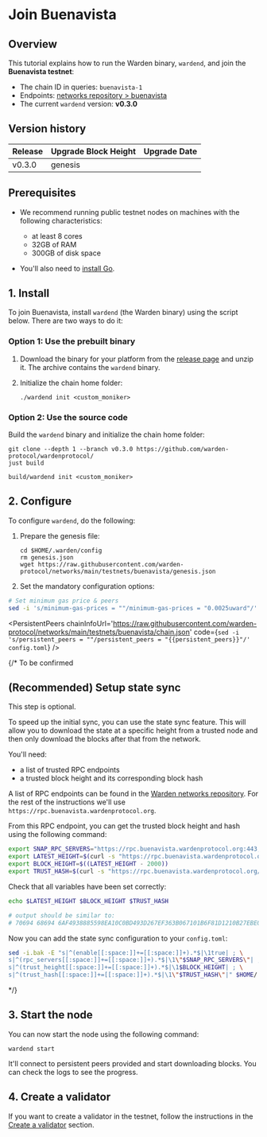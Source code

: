 ﻿---
sidebar_position: 2
---


# Join Buenavista

## Overview

This tutorial explains how to run the Warden binary, `wardend`, and join the **Buenavista testnet**:

- The chain ID in queries: `buenavista-1`
- Endpoints: [networks repository > buenavista](https://github.com/warden-protocol/networks/tree/main/testnets/buenavista)
- The current `wardend` version: **v0.3.0**

## Version history

| Release | Upgrade Block Height | Upgrade Date |
| ------- | -------------------- | ------------ |
| v0.3.0  | genesis              |              |

## Prerequisites

- We recommend running public testnet nodes on machines with the following characteristics:
    - at least 8 cores
    - 32GB of RAM
    - 300GB of disk space

- You'll also need to [install Go](https://golang.org/doc/install).

## 1. Install

To join Buenavista, install `wardend` (the Warden binary) using the script below. There are two ways to do it:

### Option 1: Use the prebuilt binary

1. Download the binary for your platform from the [release page](https://github.com/warden-protocol/wardenprotocol/releases/tag/v0.3.0) and unzip it. The archive contains the `wardend` binary.

2. Initialize the chain home folder:

    ```
    ./wardend init <custom_moniker>
    ```

### Option 2: Use the source code

Build the `wardend` binary and initialize the chain home folder:

```
git clone --depth 1 --branch v0.3.0 https://github.com/warden-protocol/wardenprotocol/
just build

build/wardend init <custom_moniker>
```

## 2. Configure

To configure `wardend`, do the following:

1. Prepare the genesis file:

    ```
    cd $HOME/.warden/config
    rm genesis.json
    wget https://raw.githubusercontent.com/warden-protocol/networks/main/testnets/buenavista/genesis.json
    ```

2. Set the mandatory configuration options:

```bash
# Set minimum gas price & peers
sed -i 's/minimum-gas-prices = ""/minimum-gas-prices = "0.0025uward"/' app.toml
```

<PersistentPeers
    chainInfoUrl='https://raw.githubusercontent.com/warden-protocol/networks/main/testnets/buenavista/chain.json'
    code={`sed -i 's/persistent_peers = ""/persistent_peers = "{{persistent_peers}}"/' config.toml`} />

{/* To be confirmed
## (Recommended) Setup state sync

This step is optional.

To speed up the initial sync, you can use the state sync feature. This will
allow you to download the state at a specific height from a trusted node and
then only download the blocks after that from the network.

You'll need:
- a list of trusted RPC endpoints
- a trusted block height and its corresponding block hash

A list of RPC endpoints can be found in the [Warden networks
repository](https://github.com/warden-protocol/networks/blob/main/testnets/buenavista/rpc-nodes.txt).
For the rest of the instructions we'll use
`https://rpc.buenavista.wardenprotocol.org`.

From this RPC endpoint, you can get the trusted block height and hash using the
following command:

```bash
export SNAP_RPC_SERVERS="https://rpc.buenavista.wardenprotocol.org:443,https://rpc.buenavista.wardenprotocol.org:443"
export LATEST_HEIGHT=$(curl -s "https://rpc.buenavista.wardenprotocol.org/block" | jq -r .result.block.header.height)
export BLOCK_HEIGHT=$((LATEST_HEIGHT - 2000))
export TRUST_HASH=$(curl -s "https://rpc.buenavista.wardenprotocol.org/block?height=$BLOCK_HEIGHT" | jq -r .result.block_id.hash)
```

Check that all variables have been set correctly:

```bash
echo $LATEST_HEIGHT $BLOCK_HEIGHT $TRUST_HASH

# output should be similar to:
# 70694 68694 6AF4938885598EA10C0BD493D267EF363B067101B6F81D1210B27EBE0B32FA2A
```

Now you can add the state sync configuration to your `config.toml`:

```bash
sed -i.bak -E "s|^(enable[[:space:]]+=[[:space:]]+).*$|\1true| ; \
s|^(rpc_servers[[:space:]]+=[[:space:]]+).*$|\1\"$SNAP_RPC_SERVERS\"| ; \
s|^(trust_height[[:space:]]+=[[:space:]]+).*$|\1$BLOCK_HEIGHT| ; \
s|^(trust_hash[[:space:]]+=[[:space:]]+).*$|\1\"$TRUST_HASH\"|" $HOME/.warden/config/config.toml
```
*/}

## 3. Start the node

You can now start the node using the following command:

```
wardend start
```

It'll connect to persistent peers provided and start downloading blocks. You can check the logs to see the progress.

## 4. Create a validator

If you want to create a validator in the testnet, follow the instructions in the [Create a validator](/operate-a-node/create-a-validator) section.
